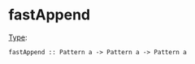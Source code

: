 = fastAppend =
[[Type signature|Type]]: <source inline>fastAppend :: Pattern a -> Pattern a -> Pattern a</source>